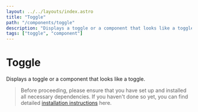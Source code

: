 ```yaml
---
layout: ../../layouts/index.astro
title: "Toggle"
path: "/components/toggle"
description: "Displays a toggle or a component that looks like a toggle."
tags: ["toggle", "component"]
---
```


# Toggle

Displays a toggle or a component that looks like a toggle.

> Before proceeding, please ensure that you have set up and installed all necessary dependencies.
> If you haven't done so yet, you can find detailed [installation instructions](/installation) here.


<ComponentPreview name="toggle" client:idle />
